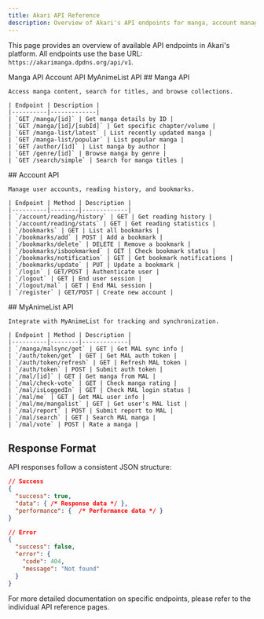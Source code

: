 ```yaml
---
title: Akari API Reference
description: Overview of Akari's API endpoints for manga, account management, and MyAnimeList integration
---
```


This page provides an overview of available API endpoints in Akari's platform. All endpoints use the base URL: `https://akarimanga.dpdns.org/api/v1`.

<Tabs defaultTab="manga">
  <TabList>
    <TabTrigger id="manga">Manga API</TabTrigger>
    <TabTrigger id="account">Account API</TabTrigger>
    <TabTrigger id="mal">MyAnimeList API</TabTrigger>
  </TabList>

  <TabContent id="manga">
    ## Manga API

    Access manga content, search for titles, and browse collections.

    | Endpoint | Description |
    |----------|-------------|
    | `GET /manga/[id]` | Get manga details by ID |
    | `GET /manga/[id]/[subId]` | Get specific chapter/volume |
    | `GET /manga-list/latest` | List recently updated manga |
    | `GET /manga-list/popular` | List popular manga |
    | `GET /author/[id]` | List manga by author |
    | `GET /genre/[id]` | Browse manga by genre |
    | `GET /search/simple` | Search for manga titles |

  </TabContent>

  <TabContent id="account">
    ## Account API

    Manage user accounts, reading history, and bookmarks.

    | Endpoint | Method | Description |
    |----------|--------|-------------|
    | `/account/reading/history` | GET | Get reading history |
    | `/account/reading/stats` | GET | Get reading statistics |
    | `/bookmarks` | GET | List all bookmarks |
    | `/bookmarks/add` | POST | Add a bookmark |
    | `/bookmarks/delete` | DELETE | Remove a bookmark |
    | `/bookmarks/isbookmarked` | GET | Check bookmark status |
    | `/bookmarks/notification` | GET | Get bookmark notifications |
    | `/bookmarks/update` | PUT | Update a bookmark |
    | `/login` | GET/POST | Authenticate user |
    | `/logout` | GET | End user session |
    | `/logout/mal` | GET | End MAL session |
    | `/register` | GET/POST | Create new account |

  </TabContent>

  <TabContent id="mal">
    ## MyAnimeList API

    Integrate with MyAnimeList for tracking and synchronization.

    | Endpoint | Method | Description |
    |----------|--------|-------------|
    | `/manga/malsync/get` | GET | Get MAL sync info |
    | `/auth/token/get` | GET | Get MAL auth token |
    | `/auth/token/refresh` | GET | Refresh MAL token |
    | `/auth/token` | POST | Submit auth token |
    | `/mal/[id]` | GET | Get manga from MAL |
    | `/mal/check-vote` | GET | Check manga rating |
    | `/mal/isLoggedIn` | GET | Check MAL login status |
    | `/mal/me` | GET | Get MAL user info |
    | `/mal/me/mangalist` | GET | Get user's MAL list |
    | `/mal/report` | POST | Submit report to MAL |
    | `/mal/search` | GET | Search MAL manga |
    | `/mal/vote` | POST | Rate a manga |

  </TabContent>
</Tabs>

## Response Format

API responses follow a consistent JSON structure:

```json
// Success
{
  "success": true,
  "data": { /* Response data */ },
  "performance": {  /* Performance data */ }
}

// Error
{
  "success": false,
  "error": {
    "code": 404,
    "message": "Not found"
  }
}
```

For more detailed documentation on specific endpoints, please refer to the individual API reference pages.
